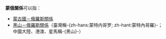 {{NoteTA|G1=地名}}

'''蒙俄關係'''可以指：

* [[蒙俄關係|蒙古國－俄羅斯關係]]
* [[黑山－俄羅斯關係|黑山－俄羅斯關係]]（臺灣稱-{zh-hans:蒙特内哥罗; zh-hant:蒙特內哥羅}-；中國大陸、港澳、星馬稱-{黑山}-）

{{disambig|Cat=四字消歧义}}